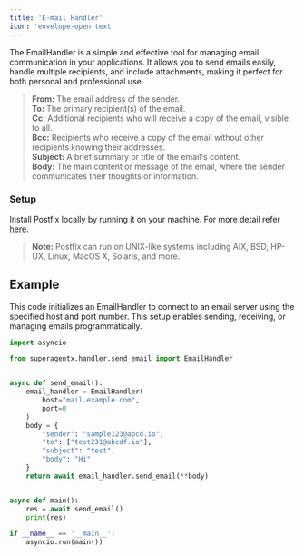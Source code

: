 ```yaml
---
title: 'E-mail Handler'
icon: 'envelope-open-text'
---
```


The EmailHandler is a simple and effective tool for managing email communication in your applications.
It allows you to send emails easily, handle multiple recipients, and include attachments, making it
perfect for both personal and professional use.

>**From:** The email address of the sender. <br />
**To:** The primary recipient(s) of the email. <br />
**Cc:** Additional recipients who will receive a copy of the email, visible to all. <br />
**Bcc:** Recipients who receive a copy of the email without other recipients knowing their addresses. <br />
**Subject:** A brief summary or title of the email's content. <br />
**Body:** The main content or message of the email, where the sender communicates their thoughts or information.

### Setup
Install Postfix locally by running it on your machine. For more detail refer <a href="https://ubuntu.com/server/docs/install-and-configure-postfix" target="_blank">here</a>.<br />
>**Note:** Postfix can run on UNIX-like systems including AIX, BSD, HP-UX, Linux, MacOS X, Solaris, and more.

## Example
This code initializes an EmailHandler to connect to an email server using the specified host and port number.
This setup enables sending, receiving, or managing emails programmatically.
```python email_handler.py
import asyncio

from superagentx.handler.send_email import EmailHandler


async def send_email():
    email_handler = EmailHandler(
        host="mail.example.com",
        port=0
    )
    body = {
        "sender": "sample123@abcd.io",
        "to": ["test231@abcdf.io"],
        "subject": "test",
        "body": "Hi"
    }
    return await email_handler.send_email(**body)


async def main():
    res = await send_email()
    print(res)

if __name__ == '__main__':
    asyncio.run(main())
```

